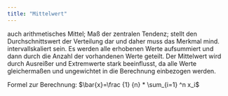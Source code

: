 ```yaml
---
title: "Mittelwert"
---
```


auch arithmetisches Mittel; Maß der zentralen Tendenz; stellt den Durchschnittswert der Verteilung dar und daher muss das Merkmal mind. intervallskaliert sein. Es werden alle erhobenen Werte aufsummiert und dann durch die Anzahl der vorhandenen Werte geteilt.
Der Mittelwert wird durch Ausreißer und Extremwerte stark beeinflusst, da alle Werte gleichermaßen und ungewichtet in die Berechnung einbezogen werden.

Formel zur Berechnung: $\bar{x}=\frac {1} {n} * \sum_{i=1} ^n x_i$


